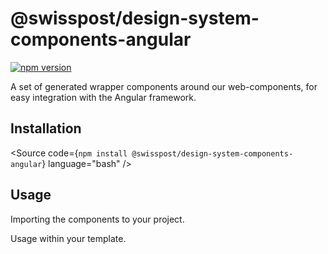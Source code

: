 
<Meta of={GettingStartedStories} />

# @swisspost/design-system-components-angular

[![npm version](https://badge.fury.io/js/@swisspost%2Fdesign-system-components-angular.svg)](https://badge.fury.io/js/@swisspost%2Fdesign-system-components-angular)

A set of generated wrapper components around our web-components, for easy integration with the Angular framework.

## Installation

<Source code={`npm install @swisspost/design-system-components-angular`} language="bash" />

## Usage

Importing the components to your project.

<Source code={AngularAppModuleSample} language="typescript" />

Usage within your template.

<Source code={AngularAppComponentSample} language="html" />
